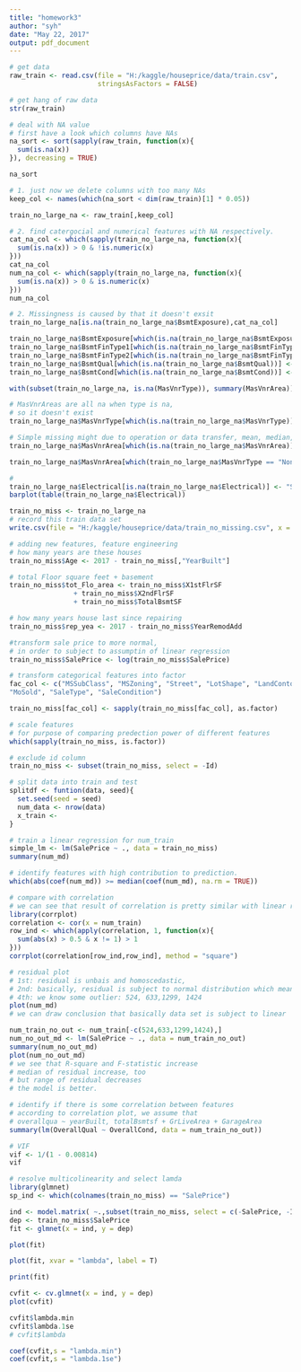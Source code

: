 ```yaml
---
title: "homework3"
author: "syh"
date: "May 22, 2017"
output: pdf_document
---
```


```r
# get data
raw_train <- read.csv(file = "H:/kaggle/houseprice/data/train.csv", 
                      stringsAsFactors = FALSE)
```

```r
# get hang of raw data
str(raw_train)
```

```r
# deal with NA value
# first have a look which columns have NAs
na_sort <- sort(sapply(raw_train, function(x){
  sum(is.na(x))
}), decreasing = TRUE)

na_sort
```

```r
# 1. just now we delete columns with too many NAs
keep_col <- names(which(na_sort < dim(raw_train)[1] * 0.05))

train_no_large_na <- raw_train[,keep_col]
```

```r
# 2. find catergocial and numerical features with NA respectively.
cat_na_col <- which(sapply(train_no_large_na, function(x){
  sum(is.na(x)) > 0 & !is.numeric(x)
}))
cat_na_col
num_na_col <- which(sapply(train_no_large_na, function(x){
  sum(is.na(x)) > 0 & is.numeric(x)
}))
num_na_col
```

```r
# 2. Missingness is caused by that it doesn't exsit
train_no_large_na[is.na(train_no_large_na$BsmtExposure),cat_na_col]
```

```r
train_no_large_na$BsmtExposure[which(is.na(train_no_large_na$BsmtExposure))] <- 'Unf'
train_no_large_na$BsmtFinType1[which(is.na(train_no_large_na$BsmtFinType1))] <- 'Unf'
train_no_large_na$BsmtFinType2[which(is.na(train_no_large_na$BsmtFinType2))] <- 'Unf'
train_no_large_na$BsmtQual[which(is.na(train_no_large_na$BsmtQual))] <- 'Unf'
train_no_large_na$BsmtCond[which(is.na(train_no_large_na$BsmtCond))] <- 'Unf'
```

```r
with(subset(train_no_large_na, is.na(MasVnrType)), summary(MasVnrArea))
```

```r
# MasVnrAreas are all na when type is na, 
# so it doesn't exist
train_no_large_na$MasVnrType[which(is.na(train_no_large_na$MasVnrType))] <- 'None'
```

```r
# Simple missing might due to operation or data transfer, mean, median, etc
train_no_large_na$MasVnrArea[which(is.na(train_no_large_na$MasVnrArea))] <- mean(train_no_large_na$MasVnrArea, na.rm = TRUE)

train_no_large_na$MasVnrArea[which(train_no_large_na$MasVnrType == "None")] <- 0
```

```r
#
train_no_large_na$Electrical[is.na(train_no_large_na$Electrical)] <- "SBrkr"
barplot(table(train_no_large_na$Electrical))
```


```r

train_no_miss <- train_no_large_na
# record this train data set
write.csv(file = "H:/kaggle/houseprice/data/train_no_missing.csv", x = train_no_miss)

```

```r
# adding new features, feature engineering
# how many years are these houses
train_no_miss$Age <- 2017 - train_no_miss[,"YearBuilt"]

# total Floor square feet + basement
train_no_miss$tot_Flo_area <- train_no_miss$X1stFlrSF 
                + train_no_miss$X2ndFlrSF 
                + train_no_miss$TotalBsmtSF

# how many years house last since repairing
train_no_miss$rep_yea <- 2017 - train_no_miss$YearRemodAdd
```


```r
#transform sale price to more normal, 
# in order to subject to assumptin of linear regression
train_no_miss$SalePrice <- log(train_no_miss$SalePrice)
```


```r
# transform categorical features into factor
fac_col <- c("MSSubClass", "MSZoning", "Street", "LotShape", "LandContour","Utilities", "LotConfig", "LandSlope", "Neighborhood", "Condition1", "Condition2","BldgType", "HouseStyle", "OverallQual", "OverallCond", "RoofStyle", "RoofMatl","Exterior1st", "Exterior2nd", "MasVnrType", "ExterQual", "ExterCond", "Foundation","BsmtQual", "BsmtCond", "BsmtExposure", "BsmtFinType1", "BsmtFinType2", "Heating","HeatingQC", "CentralAir", "Electrical", "KitchenQual", "Functional", "PavedDrive", 
"MoSold", "SaleType", "SaleCondition")

train_no_miss[fac_col] <- sapply(train_no_miss[fac_col], as.factor)
```


```r
# scale features
# for purpose of comparing predection power of different features
which(sapply(train_no_miss, is.factor))
```



```r
# exclude id column
train_no_miss <- subset(train_no_miss, select = -Id)
```


```r
# split data into train and test
splitdf <- funtion(data, seed){
  set.seed(seed = seed)
  num_data <- nrow(data)
  x_train <- 
}
```


```r
# train a linear regression for num_train
simple_lm <- lm(SalePrice ~ ., data = train_no_miss)
summary(num_md)
```
```r
# identify features with high contribution to prediction.
which(abs(coef(num_md)) >= median(coef(num_md), na.rm = TRUE))
```

```r
# compare with correlation
# we can see that result of correlation is pretty similar with linear regression
library(corrplot)
correlation <- cor(x = num_train)
row_ind <- which(apply(correlation, 1, function(x){
  sum(abs(x) > 0.5 & x != 1) > 1
}))
corrplot(correlation[row_ind,row_ind], method = "square")
```

```r
# residual plot
# 1st: residual is unbais and homoscedastic, 
# 2nd: basically, residual is subject to normal distribution which means variacne of error is constant.
# 4th: we know some outlier: 524, 633,1299, 1424
plot(num_md)
# we can draw conclusion that basically data set is subject to linear
```

```r
num_train_no_out <- num_train[-c(524,633,1299,1424),]
num_no_out_md <- lm(SalePrice ~ ., data = num_train_no_out)
summary(num_no_out_md)
plot(num_no_out_md)
# we see that R-square and F-statistic increase
# median of residual increase, too
# but range of residual decreases
# the model is better. 
```

```r
# identify if there is some correlation between features
# according to correlation plot, we assume that 
# overallqua ~ yearBuilt, totalBsmtsf + GrLiveArea + GarageArea
summary(lm(OverallQual ~ OverallCond, data = num_train_no_out))
```

```r
# VIF
vif <- 1/(1 - 0.00814)
vif
```


```r
# resolve multicolinearity and select lamda
library(glmnet)
sp_ind <- which(colnames(train_no_miss) == "SalePrice")

ind <- model.matrix( ~.,subset(train_no_miss, select = c(-SalePrice, -Id)))
dep <- train_no_miss$SalePrice
fit <- glmnet(x = ind, y = dep)
```

```r
plot(fit)
```

```r
plot(fit, xvar = "lambda", label = T)
```

```r
print(fit)
```

```r
cvfit <- cv.glmnet(x = ind, y = dep)
plot(cvfit)
```

```r
cvfit$lambda.min
cvfit$lambda.1se
# cvfit$lambda
```

```r
coef(cvfit,s = "lambda.min")
coef(cvfit,s = "lambda.1se")
```

